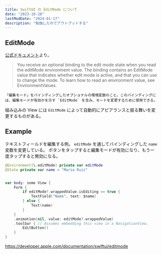 ```yaml
---
title: SwiftUI の EditMode について
date: "2023-10-28"
lastModDate: "2024-01-17"
description: "勉強したのでアウトプットする"
---
```


## EditMode

[公式ドキュメント](https://developer.apple.com/documentation/swiftui/editmode)より。

> You receive an optional binding to the edit mode state when you read the editMode environment value. The binding contains an EditMode value that indicates whether edit mode is active, and that you can use to change the mode. To learn how to read an environment value, see EnvironmentValues.

```
「編集モード」をバインディングしたオプショナルの環境変数のこと。このバインディングには、編集モードが有効かを示す `EditMode` を含み、モードを変更するために使用できる。
```

組み込みの View には `EditMode` によって自動的にアピアランスと振る舞いを変更するものがある。

## Example

テキストフィールドを編集する例。 `editMode` を通してバインディングした `name` 変数を変更している。
ボタンをタップすると編集モードが有効になり、もう一度タップすると無効になる。

```swift
@Environment(\.editMode) private var editMode
@State private var name = "Maria Ruiz"


var body: some View {
    Form {
        if editMode?.wrappedValue.isEditing == true {
            TextField("Name", text: $name)
        } else {
            Text(name)
        }
    }
    .animation(nil, value: editMode?.wrappedValue)
    .toolbar { // Assumes embedding this view in a NavigationView.
        EditButton()
    }
}
```

https://developer.apple.com/documentation/swiftui/editmode

